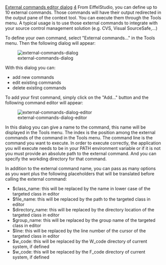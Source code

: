 [[Property:title|External commands editor dialog]]
[[Property:weight|4]]
From EiffelStudio, you can define up to 10 external commands. Those commands will have their output redirected in the output pane of the context tool. You can execute them through the Tools menu. A typical usage is to use those external commands to integrate with your source control management solution (e.g. CVS, Visual SourceSafe,...)

To define your own command, select "External commands..." in the Tools menu. Then the following dialog will appear:

[[Image:external-commands-dialog]]  

With this dialog you can:
* add new commands
* edit existing commands
* delete existing commands

To add your first command, simply click on the "Add..." button and the following command editor will appear:

[[Image:external-commands-dialog-editor]]  

In this dialog you can give a name to the command, this name will be displayed in the Tools menu. The index is the position among the external commands of the command in the Tools menu. The command line is the command you want to execute. In order to execute correctly, the application you will execute needs to be in your PATH environment variable or if it is not you must provide an absolute path to the external command. And you can specify the workding directory for that command.

In addition to the external command name, you can pass as many options as you want plus the following placeholders that will be translated before calling the external command:
* $class_name: this will be replaced by the name in lower case of the targeted class in editor
* $file_name: this will be replaced by the path to the targeted class in editor
* $directory_name: this will be replaced by the directory location of the targeted class in editor
* $group_name: this will be replaced by the group name of the targeted class in editor
* $line: this will be replaced by the line number of the cursor of the targeted class in editor
* $w_code: this will be replaced by the W_code directory of current system, if defined
* $w_code: this will be replaced by the F_code directory of current system, if defined




